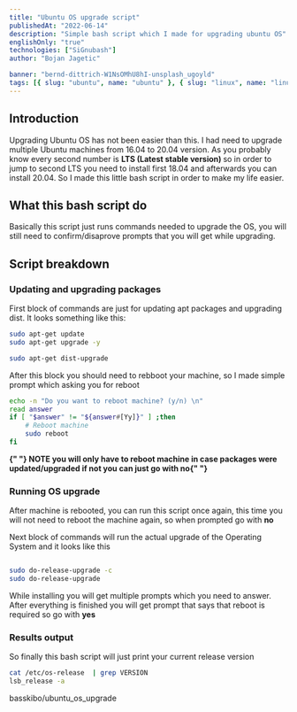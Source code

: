 ```yaml
---
title: "Ubuntu OS upgrade script"
publishedAt: "2022-06-14"
description: "Simple bash script which I made for upgrading ubuntu OS"
englishOnly: "true"
technologies: ["SiGnubash"]
author: "Bojan Jagetic"

banner: "bernd-dittrich-W1NsOMhU8hI-unsplash_ugoyld"
tags: [{ slug: "ubuntu", name: "ubuntu" }, { slug: "linux", name: "linux" }]
---
```


## Introduction

Upgrading Ubuntu OS has not been easier than this. I had need to upgrade multiple Ubuntu machines from 16.04 to 20.04 version.
As you probably know every second number is <b> LTS (Latest stable version) </b> so in order to jump to second LTS you need to install first 18.04 and afterwards
you can install 20.04. So I made this little bash script in order to make my life easier.

## What this bash script do

Basically this script just runs commands needed to upgrade the OS, you will still need to confirm/disaprove prompts that you will get while upgrading.

## Script breakdown

### Updating and upgrading packages

First block of commands are just for updating apt packages and upgrading dist.
It looks something like this:

```bash
sudo apt-get update
sudo apt-get upgrade -y

sudo apt-get dist-upgrade
```

After this block you should need to rebboot your machine, so I made simple prompt which asking you for reboot

```bash
echo -n "Do you want to reboot machine? (y/n) \n"
read answer
if [ "$answer" != "${answer#[Yy]}" ] ;then
    # Reboot machine
    sudo reboot
fi
```

<b>
   <Accent>
      {" "}
      NOTE you will only have to reboot machine in case packages were updated/upgraded
      if not you can just go with no{" "}
   </Accent>
</b>

### Running OS upgrade

After machine is rebooted, you can run this script once again, this time you will not need to reboot the machine again, so when prompted go with <b>no</b>

Next block of commands will run the actual upgrade of the Operating System and it looks like this

```bash

sudo do-release-upgrade -c
sudo do-release-upgrade
```

While installing you will get multiple prompts which you need to answer.
After everything is finished you will get prompt that says that reboot is required so go with <b>yes</b>

### Results output

So finally this bash script will just print your current release version

```bash
cat /etc/os-release  | grep VERSION
lsb_release -a
```

<GithubCardRepo>basskibo/ubuntu_os_upgrade</GithubCardRepo>
